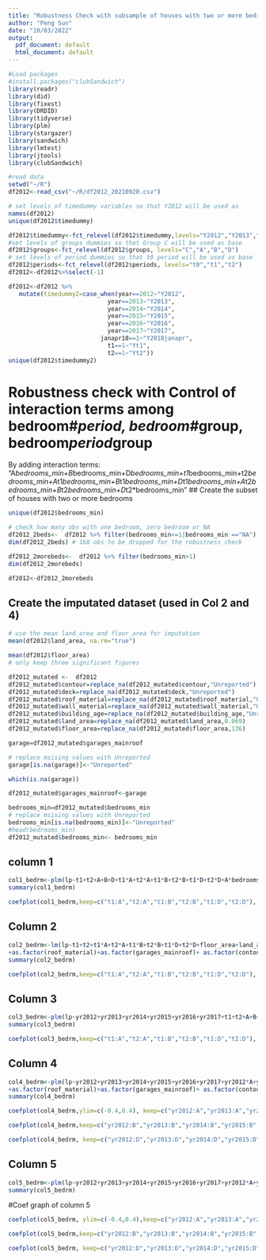 ```yaml
---
title: "Robustness Check with subsample of houses with two or more bedrooms II"
author: "Peng Sun"
date: "10/03/2022"
output:
  pdf_document: default
  html_document: default
---
```


```r
#Load packages
#install.packages("clubSandwich")
library(readr)
library(did)
library(fixest)
library(DRDID)
library(tidyverse)
library(plm)
library(stargazer)
library(sandwich)
library(lmtest)
library(jtools)
library(clubSandwich)
```

```r
#read data
setwd("~/R")
df2012<-read_csv("~/R/df2012_20210920.csv")
```


```r
# set levels of timedummy variables so that Y2012 will be used as 
names(df2012)
unique(df2012$timedummy)
```


```r
df2012$timedummy<-fct_relevel(df2012$timedummy,levels="Y2012","Y2013","Y2014","Y2015","Y2016","Y2017","janapr18","t1","t2")
#set levels of groups dummies so that Group C will be used as base
df2012$groups<-fct_relevel(df2012$groups, levels="C","A","B","D")
# set levels of period dummies so that t0 period will be used as base
df2012$periods<-fct_relevel(df2012$periods, levels="t0","t1","t2")
df2012<-df2012%>%select(-1)
```

```r
df2012<-df2012 %>%
   mutate(timedummy2=case_when(year==2012~"Y2012",
                            year==2013~"Y2013",
                            year==2014~"Y2014",
                            year==2015~"Y2015",
                            year==2016~"Y2016",
                            year==2017~"Y2017",
                          janapr18==1~"Y2018janapr",
                            t1==1~"Yt1",
                            t2==1~"Yt2"))
unique(df2012$timedummy2)
```


# Robustness check with Control of interaction terms among bedroom#*period, bedroom#*group, bedroom*period*group
By adding interaction terms: 
"A*bedrooms_min+B*bedrooms_min+D*bedrooms_min+t1*bedrooms_min+t2*bedrooms_min+A*t1*bedrooms_min+B*t1*bedrooms_min+D*t1*bedrooms_min+A*t2*bedrooms_min+B*t2*bedrooms_min+D*t2*bedrooms_min"
## Create the subset of houses with two or more bedrooms
```r
unique(df2012$bedrooms_min)
```

```r
# check how many obs with one bedroom, zero bedroom or NA
df2012_2beds<-  df2012 %>% filter(bedrooms_min<=1|bedrooms_min =="NA")
dim(df2012_2beds) # 168 obs to be dropped for the robustness check
```

```r
df2012_2morebeds<-  df2012 %>% filter(bedrooms_min>1)
dim(df2012_2morebeds)
```

```r
df2012<-df2012_2morebeds
```

## Create the imputated dataset (used in Col 2 and 4)
```r
# use the mean land_area and floor_area for imputation
mean(df2012$land_area, na.rm="true")
```
```r
mean(df2012$floor_area)
# only keep three significant figures
```

```r
df2012_mutated <-  df2012  
df2012_mutated$contour=replace_na(df2012_mutated$contour,"Unreported") 
df2012_mutated$deck=replace_na(df2012_mutated$deck,"Unreported")   
df2012_mutated$roof_material=replace_na(df2012_mutated$roof_material,"Unreported") 
df2012_mutated$wall_material=replace_na(df2012_mutated$wall_material,"Unreported") 
df2012_mutated$building_age=replace_na(df2012_mutated$building_age,"Unreported")
df2012_mutated$land_area=replace_na(df2012_mutated$land_area,0.069) 
df2012_mutated$floor_area=replace_na(df2012_mutated$floor_area,136) 
```

```r
garage=df2012_mutated$garages_mainroof
```

```r
# replace msising values with Unreported
garage[is.na(garage)]<-"Unreported"
```

```r
which(is.na(garage))
```
```r
df2012_mutated$garages_mainroof<-garage
```
 
```r
bedrooms_min=df2012_mutated$bedrooms_min
# replace msising values with Unreported
bedrooms_min[is.na(bedrooms_min)]<-"Unreported"
#head(bedrooms_min)
df2012_mutated$bedrooms_min<- bedrooms_min
```


##  column 1
```r
col1_bedrm<-plm(lp~t1+t2+A+B+D+t1*A+t2*A+t1*B+t2*B+t1*D+t2*D+A*bedrooms_min+B*bedrooms_min+D*bedrooms_min+t1*bedrooms_min+t2*bedrooms_min+A*t1*bedrooms_min+B*t1*bedrooms_min+D*t1*bedrooms_min+A*t2*bedrooms_min+B*t2*bedrooms_min+D*t2*bedrooms_min,data=df2012, model="pooling", index=c("houseid","year") )
summary(col1_bedrm)
```


```r
coefplot(col1_bedrm,keep=c("t1:A","t2:A","t1:B","t2:B","t1:D","t2:D"), ylim=c(-0.4,0.4), axis.text.x = element_text(size=14))
```


## Column 2 
```r

col2_bedrm<-lm(lp~t1+t2+t1*A+t2*A+t1*B+t2*B+t1*D+t2*D+floor_area+land_area+ bedrooms_min  +as.factor(building_age)+ as.factor(deck)+ as.factor(wall_material) 
+as.factor(roof_material)+as.factor(garages_mainroof)+ as.factor(contour)+as.factor(timedummy2) +as.factor(suburb)+A*bedrooms_min+B*bedrooms_min+D*bedrooms_min+t1*bedrooms_min+t2*bedrooms_min+A*t1*bedrooms_min+B*t1*bedrooms_min+D*t1*bedrooms_min+A*t2*bedrooms_min+B*t2*bedrooms_min+D*t2*bedrooms_min,data=df2012_mutated)
summary(col2_bedrm)
```


```r
coefplot(col2_bedrm,keep=c("t1:A","t2:A","t1:B","t2:B","t1:D","t2:D"), ylim=c(-0.4,0.4), axis.text.x = element_text(size=14))
```

## Column 3 


```r
col3_bedrm<-plm(lp~yr2012+yr2013+yr2014+yr2015+yr2016+yr2017+t1+t2+A+B+D+t1*A+t2*A+t1*B+t2*B+t1*D+t2*D+A*bedrooms_min+B*bedrooms_min+D*bedrooms_min+yr2012*bedrooms_min+yr2013*bedrooms_min+yr2014*bedrooms_min+yr2015*bedrooms_min+yr2016*bedrooms_min+yr2017*bedrooms_min+t1*bedrooms_min+t2*bedrooms_min+A*t1*bedrooms_min+B*t1*bedrooms_min+D*t1*bedrooms_min+A*t2*bedrooms_min+B*t2*bedrooms_min+D*t2*bedrooms_min,data=df2012, model="within",effect="individual", index=c("houseid","year"))
summary(col3_bedrm)
```

```r
coefplot(col3_bedrm,keep=c("t1:A","t2:A","t1:B","t2:B","t1:D","t2:D"), ylim=c(-0.4,0.4), axis.text.x = element_text(size=14))
```



## Column 4
```r
col4_bedrm<-plm(lp~yr2012+yr2013+yr2014+yr2015+yr2016+yr2017+yr2012*A+yr2013*A+yr2014*A+yr2015*A+yr2016*A+yr2017*A+yr2012*B+yr2013*B+yr2014*B+yr2015*B+yr2016*B+yr2017*B+yr2012*D+yr2013*D+yr2014*D+yr2015*D+yr2016*D+yr2017*D+t1+t2+A+B+D+t1*A+t2*A+t1*B+t2*B+t1*D+t2*D+floor_area+land_area+bedrooms_min+as.factor(building_age)+ as.factor(deck)+ as.factor(wall_material) 
+as.factor(roof_material)+as.factor(garages_mainroof)+ as.factor(contour)+as.factor(suburb)+yr2014*bedrooms_min+yr2015*bedrooms_min+yr2016*bedrooms_min+yr2017*bedrooms_min+t1*bedrooms_min+t2*bedrooms_min+A*t1*bedrooms_min+B*t1*bedrooms_min+D*t1*bedrooms_min+A*t2*bedrooms_min+B*t2*bedrooms_min+D*t2*bedrooms_min,data=df2012_mutated,model="pooling", index=c("houseid","year"))
summary(col4_bedrm)
```


```r
coefplot(col4_bedrm,ylim=c(-0.4,0.4), keep=c("yr2012:A","yr2013:A","yr2014:A","yr2015:A","yr2016:A","yr2017:A","A:t1", "A:t2"), axis.text.x = element_text(size=14))
```

```r
coefplot(col4_bedrm,keep=c("yr2012:B","yr2013:B","yr2014:B","yr2015:B","yr2016:B","yr2017:B", "B:t1","B:t2"), axis.text.x = element_text(size=14))
```
```r
coefplot(col4_bedrm, keep=c("yr2012:D","yr2013:D","yr2014:D","yr2015:D","yr2016:D","yr2017:D", "D:t1", "D:t2"), axis.text.x = element_text(size=14))
```




## Column 5
```r
col5_bedrm<-plm(lp~yr2012+yr2013+yr2014+yr2015+yr2016+yr2017+yr2012*A+yr2013*A+yr2014*A+yr2015*A+yr2016*A+yr2017*A+yr2012*B+yr2013*B+yr2014*B+yr2015*B+yr2016*B+yr2017*B+yr2012*D+yr2013*D+yr2014*D+yr2015*D+yr2016*D+yr2017*D+t1+t2+A+B+D+t1*A+t2*A+t1*B+t2*B+t1*D+t2*D+yr2014*bedrooms_min+yr2015*bedrooms_min+yr2016*bedrooms_min+yr2017*bedrooms_min+t1*bedrooms_min+t2*bedrooms_min+A*t1*bedrooms_min+B*t1*bedrooms_min+D*t1*bedrooms_min+A*t2*bedrooms_min+B*t2*bedrooms_min+D*t2*bedrooms_min,data=df2012, model="within",effect="individual", index=c("houseid","year"))
summary(col5_bedrm)
```



#Coef graph of column 5

```r
coefplot(col5_bedrm, ylim=c(-0.4,0.4),keep=c("yr2012:A","yr2013:A","yr2014:A","yr2015:A","yr2016:A","yr2017:A","janapr18:A", "A:t1","A:t2"), axis.text.x = element_text(size=14))
```


```r
coefplot(col5_bedrm,keep=c("yr2012:B","yr2013:B","yr2014:B","yr2015:B","yr2016:B","yr2017:B", "B:t1", "B:t2"), axis.text.x = element_text(size=14))
```

```r
coefplot(col5_bedrm, keep=c("yr2012:D","yr2013:D","yr2014:D","yr2015:D","yr2016:D","yr2017:D","D:t1","D:t2"), axis.text.x = element_text(size=14))
```



